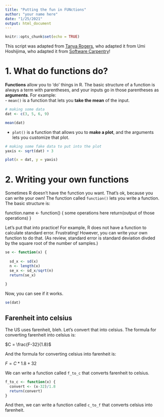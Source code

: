 ```yaml
---
title: "Putting the fun in FUNctions"
author: "your name here"
date: "1/25/2021"
output: html_document
---
```


```r
knitr::opts_chunk$set(echo = TRUE)
```

This script was adapted from [Tanya Rogers](https://outsidethequadrat.weebly.com/), who adapted it from Umi Hoshijima, who adapted it from [Software Carpentry](http://swcarpentry.github.io/r-novice-inflammation/02-func-R/index.html)!

# 1. What do functions do?

**Functions** allow you to 'do' things in R. The basic structure of a function is always a term with parentheses, and your inputs go in those parentheses as **arguments**. For example:  
- `mean()` is a function that lets you **take the mean** of the input.  

```r
# making some data
dat <- c(3, 5, 6, 9)

mean(dat)
```

- `plot()` is a function that allows you to **make a plot**, and the arguments lets you customize that plot.  

```r
# making some fake data to put into the plot
yaxis <- sqrt(dat) + 3

plot(x = dat, y = yaxis)
```

# 2. Writing your own functions

Sometimes R doesn't have the function you want. That's ok, because you can write your own! The function called `function()` lets you write a function. The basic structure is:

function.name <- function() {
      some operations here
      return(output of those operations)
}  

Let's put that into practice! For example, R does not have a function to calculate standard error. Frustrating! However, you can write your own function to do that. (As review, standard error is standard deviation divded by the square root of the number of samples.)

```r
se <- function(x) {
  
  sd_x <- sd(x)
  n <- length(x)
  se_x <- sd_x/sqrt(n)
  return(se_x)
  
}
```

Now, you can see if it works.

```r
se(dat)
```

## Farenheit into celsius

The US uses farenheit, bleh. Let's convert that into celsius. The formula for converting farenheit into celsius is:  

$C = \frac{F-32}{1.8}$

And the formula for converting celsius into farenheit is:

$F = C*1.8 + 32$

We can write a function called `f_to_c` that converts farenheit to celsius.

```r

f_to_c <- function(x) {
  convert <- (x-32)/1.8
  return(convert)
}

```

And then, we can write a function called `c_to_f` that converts celsius into farenheit.

```r

```







